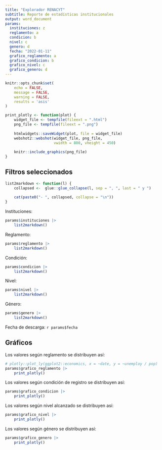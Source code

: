 ```yaml
---
title: "Explorador RENACYT"
subtitle: Reporte de estadísticas institucionales
output: word_document
params:
  instituciones: z
  reglamento: a
  condicion: b
  nivel: c
  genero: d
  fecha: "2022-01-11"
  grafico_reglamento: a
  grafico_condicion: b
  grafico_nivel: c
  grafico_genero: d
---
```


```r
knitr::opts_chunk$set(
	echo = FALSE,
	message = FALSE,
	warning = FALSE,
	results = 'asis'
)
```

```r
print_plotly <- function(plot) {
    widget_file <- tempfile(fileext = ".html")
    png_file <- tempfile(fileext = ".png")
    
    htmlwidgets::saveWidget(plot, file = widget_file)
    webshot2::webshot(widget_file, png_file, 
                      vwidth = 800, vheight = 450)
    
    knitr::include_graphics(png_file)
}
```



## Filtros seleccionados

```r
list2markdown <- function(l) {
    collapsed <-  glue::glue_collapse(l, sep = ", ", last = " y ")
        
    cat(paste0("- ", collapsed, collapse = "\n"))
}
```


Instituciones:

```r
params$instituciones |> 
    list2markdown()
```


Reglamento:

```r
params$reglamento |> 
    list2markdown()
```

Condición:

```r
params$condicion |> 
    list2markdown()
```

Nivel:

```r
params$nivel |> 
    list2markdown()
```

Género:

```r
params$genero |> 
    list2markdown()
```


Fecha de descarga: `r params$fecha`

\pagebreak

## Gráficos

Los valores según reglamento se distribuyen así:

```r
# plotly::plot_ly(ggplot2::economics, x = ~date, y = ~unemploy / pop) |> 
params$grafico_reglamento |> 
    print_plotly()
```

Los valores según condición de registro se distribuyen así:

```r
params$grafico_condicion |> 
    print_plotly()
```

Los valores según nivel alcanzado se distribuyen así:

```r
params$grafico_nivel |> 
    print_plotly()
```

Los valores según género se distribuyen así:

```r
params$grafico_genero |> 
    print_plotly()
```
